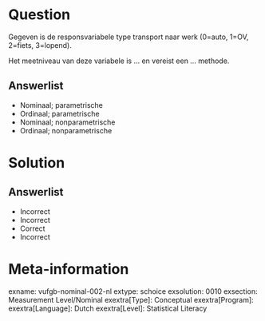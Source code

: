 Question
========

Gegeven is de responsvariabele type transport naar werk (0=auto, 1=OV, 2=fiets, 3=lopend). 

Het meetniveau van deze variabele is ... en vereist een ... methode. 

  
Answerlist
----------
* Nominaal; parametrische
* Ordinaal; parametrische
* Nominaal; nonparametrische
* Ordinaal;  nonparametrische


Solution
========

Answerlist
----------
* Incorrect
* Incorrect
* Correct
* Incorrect

Meta-information
================
exname: vufgb-nominal-002-nl
extype: schoice
exsolution: 0010
exsection: Measurement Level/Nominal
exextra[Type]: Conceptual
exextra[Program]: 
exextra[Language]: Dutch
exextra[Level]: Statistical Literacy